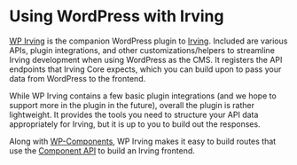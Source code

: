 <Meta title="WordPress|WordPress" />

# Using WordPress with Irving
[WP Irving](https://github.com/alleyinteractive/wp-irving) is the companion WordPress plugin to [Irving](https://github.com/alleyinteractive/irving/wiki). Included are various APIs, plugin integrations, and other customizations/helpers to streamline Irving development when using WordPress as the CMS. It registers the API endpoints that Irving Core expects, which you can build upon to pass your data from WordPress to the frontend.

While WP Irving contains a few basic plugin integrations (and we hope to support more in the plugin in the future), overall the plugin is rather lightweight. It provides the tools you need to structure your API data appropriately for Irving, but it is up to you to build out the responses.

Along with [WP-Components](https://github.com/alleyinteractive/wp-components), WP Irving makes it easy to build routes that use the [Component API](https://github.com/alleyinteractive/irving/wiki/Components-API) to build an Irving frontend.